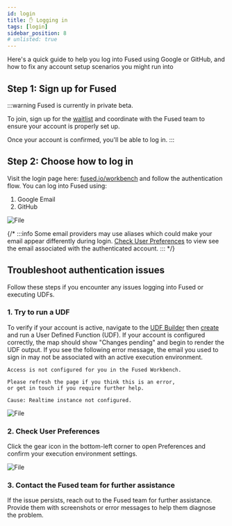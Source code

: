 ```yaml
---
id: login
title: ✋ Logging in
tags: [login]
sidebar_position: 8
# unlisted: true
---
```



Here's a quick guide to help you log into Fused using Google or GitHub, and how to fix any account setup scenarios you might run into

## Step 1: Sign up for Fused

:::warning
Fused is currently in private beta. 

To join, sign up for the [waitlist](https://forms.gle/6Qrd2nnSDvZPGZXs5) and coordinate with the Fused team to ensure your account is properly set up. 

Once your account is confirmed, you'll be able to log in.
:::

## Step 2: Choose how to log in

Visit the login page here: [fused.io/workbench](https://www.fused.io/workbench) and follow the authentication flow. You can log into Fused using:
1. Google Email
2. GitHub


<div style={{textAlign: 'center'}}>
<img src={ImgLoginflow} alt="File" style={{width: 600}} />
</div>


{/* :::info
Some email providers may use aliases which could make your email appear differently during login. [Check User Preferences](/core-concepts/login/#2-check-user-preferences) to view see the email associated with the authenticated account.
::: */}



## Troubleshoot authentication issues

Follow these steps if you encounter any issues logging into Fused or executing UDFs.

### 1. Try to run a UDF

To verify if your account is active, navigate to the [UDF Builder](/workbench/udf-builder/) then [create](/workbench/udf-catalog/#new-udf) and run a User Defined Function (UDF). If your account is configured correctly, the map should show "Changes pending" and begin to render the UDF output. If you see the following error message, the email you used to sign in may not be associated with an active execution environment.

```text
Access is not configured for you in the Fused Workbench.

Please refresh the page if you think this is an error,
or get in touch if you require further help.

Cause: Realtime instance not configured.
```


<div style={{textAlign: 'center'}}>
<img src={ImgUdf} alt="File" style={{width: 800}} />
</div>


### 2. Check User Preferences

Click the gear icon in the bottom-left corner to open Preferences and confirm your execution environment settings.


<div style={{ textAlign: 'center' }}>
  <img src={preferences} alt="File" style={{width: 800}} />
</div>

### 3. Contact the Fused team for further assistance

If the issue persists, reach out to the Fused team for further assistance. Provide them with screenshots or error messages to help them diagnose the problem.
